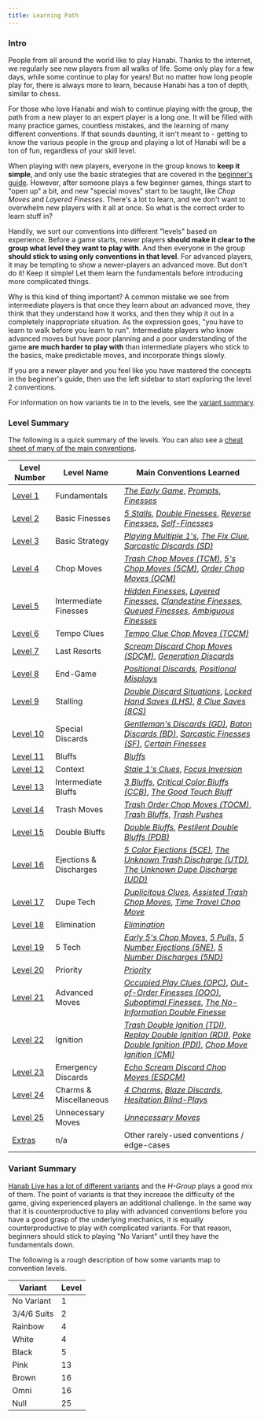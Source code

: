 ```yaml
---
title: Learning Path
---
```


### Intro

People from all around the world like to play Hanabi. Thanks to the internet, we regularly see new players from all walks of life. Some only play for a few days, while some continue to play for years! But no matter how long people play for, there is always more to learn, because Hanabi has a ton of depth, similar to chess.

For those who love Hanabi and wish to continue playing with the group, the path from a new player to an expert player is a long one. It will be filled with many practice games, countless mistakes, and the learning of many different conventions. If that sounds daunting, it isn't meant to - getting to know the various people in the group and playing a lot of Hanabi will be a ton of fun, regardless of your skill level.

When playing with new players, everyone in the group knows to **keep it simple**, and only use the basic strategies that are covered in the [beginner's guide](beginner.mdx). However, after someone plays a few beginner games, things start to "open up" a bit, and new "special moves" start to be taught, like _Chop Moves_ and _Layered Finesses_. There's a lot to learn, and we don't want to overwhelm new players with it all at once. So what is the correct order to learn stuff in?

Handily, we sort our conventions into different "levels" based on experience. Before a game starts, newer players **should make it clear to the group what level they want to play with**. And then everyone in the group **should stick to using only conventions in that level**. For advanced players, it may be tempting to show a newer-players an advanced move. But don't do it! Keep it simple! Let them learn the fundamentals before introducing more complicated things.

Why is this kind of thing important? A common mistake we see from intermediate players is that once they learn about an advanced move, they think that they understand how it works, and then they whip it out in a completely inappropriate situation. As the expression goes, "you have to learn to walk before you learn to run". Intermediate players who know advanced moves but have poor planning and a poor understanding of the game **are much harder to play with** than intermediate players who stick to the basics, make predictable moves, and incorporate things slowly.

If you are a newer player and you feel like you have mastered the concepts in the beginner's guide, then use the left sidebar to start exploring the level 2 conventions.

For information on how variants tie in to the levels, see the [variant summary](#variant-summary).

### Level Summary

The following is a quick summary of the levels. You can also see a [cheat sheet of many of the main conventions](summary.mdx).

| Level Number             | Level Name             | Main Conventions Learned                                                                                                                                                                                                                                                                                                                                               |
| ------------------------ | ---------------------- | ---------------------------------------------------------------------------------------------------------------------------------------------------------------------------------------------------------------------------------------------------------------------------------------------------------------------------------------------------------------------- |
| [Level 1](level-1.mdx)   | Fundamentals           | _[The Early Game](level-1.mdx#the-early-game)_, _[Prompts](level-1.mdx#the-prompt)_, _[Finesses](level-1.mdx#the-finesse)_                                                                                                                                                                                                                                             |
| [Level 2](level-2.mdx)   | Basic Finesses         | _[5 Stalls](level-2.mdx#the-5-stall-cluing-off-chop-5s)_, _[Double Finesses](level-2.mdx#the-double-finesse--triple-finesse--quadruple-finesse)_, _[Reverse Finesses](level-2.mdx#the-reverse-finesse)_, _[Self-Finesses](level-2.mdx#the-self-finesse)_                                                                                                               |
| [Level 3](level-3.mdx)   | Basic Strategy         | _[Playing Multiple 1's](level-3.mdx#playing-multiple-1s)_, _[The Fix Clue](level-3.mdx#the-fix-clue)_, _[Sarcastic Discards (SD)](level-3.mdx#the-sarcastic-discard-sd)_                                                                                                                                                                                               |
| [Level 4](level-4.mdx)   | Chop Moves             | _[Trash Chop Moves (TCM)](level-4.mdx#the-trash-chop-move-tcm)_, _[5's Chop Moves (5CM)](level-4.mdx#the-5s-chop-move-5cm)_, _[Order Chop Moves (OCM)](level-4.mdx#the-order-chop-move-ocm)_                                                                                                                                                                           |
| [Level 5](level-5.mdx)   | Intermediate Finesses  | _[Hidden Finesses](level-5.mdx#the-hidden-finesse)_, _[Layered Finesses](level-5.mdx#the-layered-finesse)_, _[Clandestine Finesses](level-5.mdx#the-clandestine-finesse)_, _[Queued Finesses](level-5.mdx#the-queued-finesse)_, _[Ambiguous Finesses](level-5.mdx#the-ambiguous-finesse)_                                                                              |
| [Level 6](level-6.mdx)   | Tempo Clues            | _[Tempo Clue Chop Moves (TCCM)](level-6.mdx#the-tempo-clue-chop-move-tccm)_                                                                                                                                                                                                                                                                                            |
| [Level 7](level-7.mdx)   | Last Resorts           | _[Scream Discard Chop Moves (SDCM)](level-7.mdx#the-scream-discard-chop-move-sdcm)_, _[Generation Discards](level-7.mdx#the-generation-discard)_                                                                                                                                                                                                                       |
| [Level 8](level-8.mdx)   | End-Game               | _[Positional Discards](level-8.mdx#the-positional-discard-indicating-a-play-with-a-discard)_, _[Positional Misplays](level-8.mdx#the-positional-misplay-indicating-a-play-with-a-misplay)_                                                                                                                                                                             |
| [Level 9](level-9.mdx)   | Stalling               | _[Double Discard Situations](level-9.mdx#double-discard-situations--double-discard-avoidance-dda-severity-2-stalling)_, _[Locked Hand Saves (LHS)](level-9.mdx#the-locked-hand-save-lhs)_, _[8 Clue Saves (8CS)](level-9.mdx#the-8-clue-save-8cs)_                                                                                                                     |
| [Level 10](level-10.mdx) | Special Discards       | _[Gentleman's Discards (GD)](level-10.mdx#the-gentlemans-discard-gd)_, _[Baton Discards (BD)](level-10.mdx#the-baton-discard-bd)_, _[Sarcastic Finesses (SF)](level-10.mdx#the-sarcastic-finesse-sf)_, _[Certain Finesses](level-10.mdx#the-certain-finesse--the-certain-discard)_                                                                                     |
| [Level 11](level-11.mdx) | Bluffs                 | _[Bluffs](level-11.mdx#the-bluff)_                                                                                                                                                                                                                                                                                                                                     |
| [Level 12](level-12.mdx) | Context                | _[Stale 1's Clues](level-12.mdx#the-stale-1s-clue)_, _[Focus Inversion](level-12.mdx#focus-inversion)_                                                                                                                                                                                                                                                                 |
| [Level 13](level-13.mdx) | Intermediate Bluffs    | _[3 Bluffs](level-13.mdx#the-3-bluff)_, _[Critical Color Bluffs (CCB)](level-13.mdx#the-critical-color-bluff-ccb)_, _[The Good Touch Bluff](level-13.mdx#the-good-touch-bluff)_                                                                                                                                                                                        |
| [Level 14](level-14.mdx) | Trash Moves            | _[Trash Order Chop Moves (TOCM)](level-14.mdx#the-trash-order-chop-move-tocm)_, _[Trash Bluffs](level-14.mdx#the-trash-bluff)_, _[Trash Pushes](level-14.mdx#the-trash-push)_                                                                                                                                                                                          |
| [Level 15](level-15.mdx) | Double Bluffs          | _[Double Bluffs](level-15.mdx#the-double-bluff)_, _[Pestilent Double Bluffs (PDB)](level-15.mdx#the-pestilent-double-bluff-pdb)_                                                                                                                                                                                                                                       |
| [Level 16](level-16.mdx) | Ejections & Discharges | _[5 Color Ejections (5CE)](level-16.mdx#the-5-color-ejection-5ce)_, _[The Unknown Trash Discharge (UTD)](level-16.mdx#the-unknown-trash-discharge-1-for-1-form-utd), [The Unknown Dupe Discharge (UDD)](level-16.mdx#the-unknown-dupe-discharge-udd)_                                                                                                                  |
| [Level 17](level-17.mdx) | Dupe Tech              | _[Duplicitous Clues](level-17.mdx#the-duplicitous-value-clue)_, _[Assisted Trash Chop Moves](level-17.mdx#the-assisted-trash-chop-move)_, _[Time Travel Chop Move](level-17.mdx#the-time-travel-chop-move-direct-form)_                                                                                                                                                |
| [Level 18](level-18.mdx) | Elimination            | _[Elimination](level-18.mdx#elimination--elimination-notes)_                                                                                                                                                                                                                                                                                                           |
| [Level 19](level-19.mdx) | 5 Tech                 | _[Early 5's Chop Moves](level-19.mdx#the-early-5s-chop-move)_, _[5 Pulls](level-19.mdx#the-5-pull)_, _[5 Number Ejections (5NE)](level-19.mdx#the-5-number-ejection-5ne)_, _[5 Number Discharges (5ND)](level-19.mdx#the-5-number-discharge-5nd)_                                                                                                                      |
| [Level 20](level-20.mdx) | Priority               | _[Priority](level-20.mdx#the-priority-prompt--the-priority-finesse)_                                                                                                                                                                                                                                                                                                   |
| [Level 21](level-21.mdx) | Advanced Moves         | _[Occupied Play Clues (OPC)](level-21.mdx#the-occupied-play-clue--the-occupied-finesse-opc)_, _[Out-of-Order Finesses (OOO)](level-21.mdx#the-out-of-order-finesse)_, _[Suboptimal Finesses](level-21.mdx#the-suboptimal-prompt--the-suboptimal-finesse--the-suboptimal-bluff)_, _[The No-Information Double Finesse](level-21.mdx#the-no-information-double-finesse)_ |
| [Level 22](level-22.mdx) | Ignition               | _[Trash Double Ignition (TDI)](level-22.mdx#the-trash-double-ignition-tdi)_, _[Replay Double Ignition (RDI)](level-22.mdx#the-replay-double-ignition-rdi)_, _[Poke Double Ignition (PDI)](level-22.mdx#the-poke-double-ignition-pdi)_, _[Chop Move Ignition (CMI)](level-22.mdx#the-chop-move-ignition-cmi-with-1-card-chop-moved)_                                    |
| [Level 23](level-23.mdx) | Emergency Discards     | _[Echo Scream Discard Chop Moves (ESDCM)](level-23.mdx#the-echo-scream-discard-chop-move-esdcm)_                                                                                                                                                                                                                                                                       |
| [Level 24](level-24.mdx) | Charms & Miscellaneous | _[4 Charms](level-24.mdx#the-4-charm)_, _[Blaze Discards](level-24.mdx#the-blaze-discard)_, _[Hesitation Blind-Plays](level-24.mdx#the-hesitation-blind-play)_                                                                                                                                                                                                         |
| [Level 25](level-25.mdx) | Unnecessary Moves      | _[Unnecessary Moves](level-25.mdx#unnecessary-moves)_                                                                                                                                                                                                                                                                                                                  |
| [Extras](extras.mdx)     | n/a                    | Other rarely-used conventions / edge-cases                                                                                                                                                                                                                                                                                                                             |

### Variant Summary

[Hanab Live has a lot of different variants](https://github.com/Hanabi-Live/hanabi-live/blob/main/docs/variants.md) and the _H-Group_ plays a good mix of them. The point of variants is that they increase the difficulty of the game, giving experienced players an additional challenge. In the same way that it is counterproductive to play with advanced conventions before you have a good grasp of the underlying mechanics, it is equally counterproductive to play with complicated variants. For that reason, beginners should stick to playing "No Variant" until they have the fundamentals down.

The following is a rough description of how some variants map to convention levels.

| Variant     | Level |
| ----------- | ----- |
| No Variant  | 1     |
| 3/4/6 Suits | 2     |
| Rainbow     | 4     |
| White       | 4     |
| Black       | 5     |
| Pink        | 13    |
| Brown       | 16    |
| Omni        | 16    |
| Null        | 25    |
